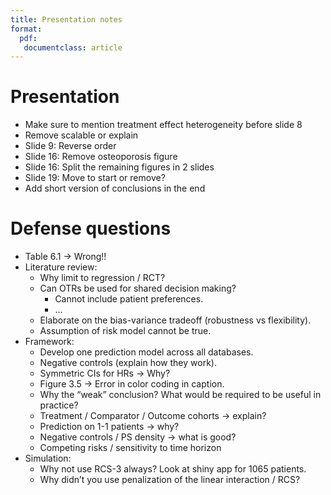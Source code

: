 ```yaml
---
title: Presentation notes
format:
  pdf:
   documentclass: article
---
```


# Presentation

- Make sure to mention treatment effect heterogeneity before slide 8
- Remove scalable or explain
- Slide 9: Reverse order
- Slide 16: Remove osteoporosis figure
- Slide 16: Split the remaining figures in 2 slides
- Slide 19: Move to start or remove?
- Add short version of conclusions in the end


# Defense questions

- Table 6.1 -> Wrong!!
- Literature review:
  - Why limit to regression / RCT?
  - Can OTRs be used for shared decision making?
    - Cannot include patient preferences.
    - ...
  - Elaborate on the bias-variance tradeoff (robustness vs flexibility).
  - Assumption of risk model cannot be true.
- Framework:
  - Develop one prediction model across all databases.
  - Negative controls (explain how they work).
  - Symmetric CIs for HRs -> Why?
  - Figure 3.5 -> Error in color coding in caption.
  - Why the "weak" conclusion? What would be required to be useful in practice?
  - Treatment / Comparator / Outcome cohorts -> explain?
  - Prediction on 1-1 patients -> why?
  - Negative controls / PS density -> what is good?
  - Competing risks / sensitivity to time horizon
- Simulation:
  - Why not use RCS-3 always?
    Look at shiny app for 1065 patients.
  - Why didn't you use penalization of the linear interaction / RCS?
